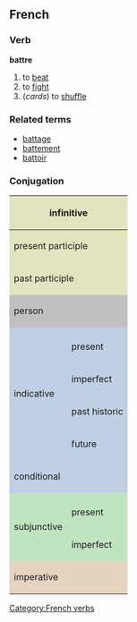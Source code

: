 ==French==
===Verb===
'''battre'''

# to [[beat]]
# to [[fight]]
# (''cards'') to [[shuffle]]

===Related terms===
*[[battage]]
*[[battement]]
*[[battoir]]

===Conjugation===

<center>
{| style="background:#F0F0F0"
|-
! colspan="3" style="background:#e2e4c0" | infinitive
| colspan="5" | battre

|-
! colspan="3" style="background:#e2e4c0" | present participle
| colspan="5" | [[battant]]

|-
! colspan="3" style="background:#e2e4c0" | past participle
| colspan="5" | [[battu]]

|-
! colspan="2" rowspan="2" style="background:#C0C0C0" | person
! colspan="3" style="background:#C0C0C0" | singular
! colspan="3" style="background:#C0C0C0" | plural

|-
! style="background:#C0C0C0;width:12.5%" | first
! style="background:#C0C0C0;width:12.5%" | second
! style="background:#C0C0C0;width:12.5%" | third
! style="background:#C0C0C0;width:12.5%" | first
! style="background:#C0C0C0;width:12.5%" | second
! style="background:#C0C0C0;width:12.5%" | third

|-
! style="background:#c0cfe4" rowspan="5" | indicative
! style="background:#c0cfe4" | 
! style="background:#c0cfe4" | je
! style="background:#c0cfe4" | tu
! style="background:#c0cfe4" | il
! style="background:#c0cfe4" | nous
! style="background:#c0cfe4" | vous
! style="background:#c0cfe4" | ils

|-
! style="height:3em;background:#c0cfe4" | present
| bats
| bats
| bat
| battons
| battez
| battent

|-
! style="height:3em;background:#c0cfe4" | imperfect
| battais
| battais
| battait
| battions
| battiez
| battaient

|-
! style="height:3em;background:#c0cfe4" | past historic
| battis
| battis
| battit
| battîmes
| battîtes
| battirent

|-
! style="height:3em;background:#c0cfe4" | future
| battrai
| battras
| battra
| battrons
| battrez
| battront

|-
! style="height:3em;background:#c0cfe4" colspan="2" | conditional
| battrais
| battrais
| battrait
| battrions
| battriez
| battraient

|-
! style="background:#c0e4c0" rowspan="3" | subjunctive
! style="background:#c0e4c0" | 
! style="background:#c0e4c0" | que je
! style="background:#c0e4c0" | que tu
! style="background:#c0e4c0" | qu'il
! style="background:#c0e4c0" | que nous
! style="background:#c0e4c0" | que vous
! style="background:#c0e4c0" | qu'ils

|-
! style="height:3em;background:#c0e4c0" | present
| batte
| battes
| batte
| battions
| battiez
| battent

|-
! style="height:3em;background:#c0e4c0" rowspan="1" | imperfect
| battisse
| battisses
| battît
| battissions
| battissiez
| battissent

|-
! colspan="2" rowspan="2" style="height:3em;background:#e4d4c0" | imperative
! style="background:#e4d4c0" | -
! style="background:#e4d4c0" | tu
! style="background:#e4d4c0" | -
! style="background:#e4d4c0" | nous
! style="background:#e4d4c0" | vous
! style="background:#e4d4c0" | -

|-
|
| bats
| 
| battons
| battez
| 

|}
</center>

[[Category:French verbs]]
